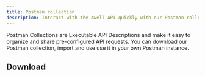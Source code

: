 ```yaml
---
title: Postman collection
description: Interact with the Awell API quickly with our Postman collection
---
```


Postman Collections are Executable API Descriptions and make it easy to organize and share pre-configured API requests. You can download our Postman collection, import and use use it in your own Postman instance.

## Download

<PostmanLinks />

